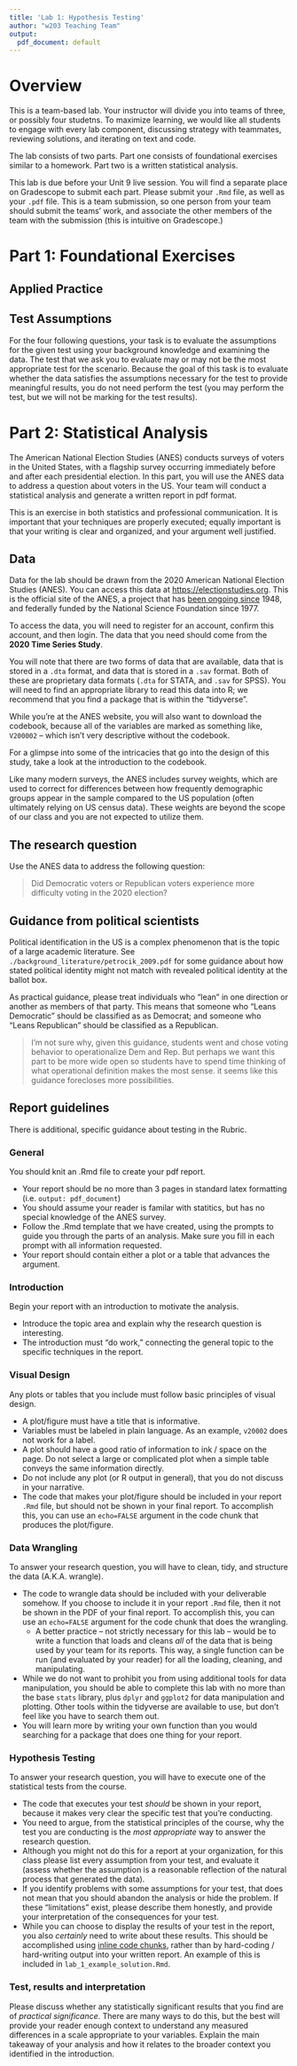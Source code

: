 ```yaml
---
title: 'Lab 1: Hypothesis Testing'
author: "w203 Teaching Team"
output:
  pdf_document: default
---
```

# Overview

This is a team-based lab.  Your instructor will divide you into teams of three, or possibly four studetns. To maximize learning, we would like all students to engage with every lab component, discussing strategy with teammates, reviewing solutions, and iterating on text and code.

The lab consists of two parts.  Part one consists of foundational exercises similar to a homework.  Part two is a written statistical analysis.

This lab is due before your Unit 9 live session.  You will find a separate place on Gradescope to submit each part. Please submit your `.Rmd` file, as well as your `.pdf` file. This is a team submission, so one person from your team should submit the teams' work, and associate the other members of the team with the submission (this is intuitive on Gradescope.)

\tableofcontents
\newpage

# Part 1: Foundational Exercises
## Applied Practice

\begin{enumerate}
  \item \textbf{Professional Magic.} Your aunt (who is a professional magician), claims to have created a pair of magical coins that share a  connection to each other that makes them land in the same way.  The coins are always flipped at the same time.  For a given flip $i \in \{1,2,3...\}$, let $X_i$ be a Bernoulli random variable representing the outcome of the first coin, and let $Y_i$ be a Bernoulli random variable representing the outcome of the second coin.  You assume that each flip of the pair is independent of all other flips of the pair.  You also assume that

$$P(X_i=0)= P(X_i = 1) = P(Y_i=0) = P(Y_i = 1) = 1/2,$$
and write,

$$P(X_i = Y_i) = p.$$

Your aunt claims that $p > 1/2$.

You design a test to evaluate your aunt's claim.  You flip the coins 3 times and define your test statistic to be the sum $X_1 + Y_1 + X_2 + Y_2 + X_3 + Y_3$

Your null hypothesis is that $p=1/2$.  You plan to reject the null if your test statistic is 0 or 6.

\begin{enumerate}
  \item What is the type 1 error rate of your test? \\
  Answer: The type 1 error rate of our test is $P(X_1 + Y_1 + X_2 + Y_2 + X_3 + Y_3) = 0$ or $1 = \frac{1}{2^6} = \frac{1}{64}$
  \item What is the power of your test for the alternate hypothesis that $p=3/4$? \\
  Answer: The power of our test for $H_a$ is $\Pr ({\text{reject } H_0 | H_a \text{ is true}}) = \left(\frac{1}{2} \cdot \frac{3}{4}\right)^3 = \frac{27}{512}$ 
\end{enumerate}

\item \textbf{Wrong Test, Right Data.} Imagine that your organization surveys a set of customers to see how much they like your regular website, and how much they like your mobile website, both measured on 5-point Likert scales.  If you were to run a paired t-test, what consequences would the violation of the metric scale assumption have for your interpretation of the test results? \\

Answer: One of the assumptions of the paired t-test is that the data are normally distributed, which an ordinal variable cannot be since it is not continuous. While distributions of discrete variables can approximate a normal curve, a paired t-test studies the differences between the paired data points. Since a Likert scale is an ordinal variable, it does not make sense to subtract one survey answer from another; that amounts to making up data.

\end{enumerate}

## Test Assumptions

For the four following questions, your task is to evaluate the assumptions for the given test using your background knowledge and examining the data.  The test that we ask you to evaluate may or may not be the most appropriate test for the scenario.  Because the goal of this task is to evaluate whether the data satisfies the assumptions necessary for the test to provide meaningful results, you do not need perform the test (you may perform the test, but we will not be marking for the test results).

\begin{enumerate}
\item The file `datasets/Happiness\_WHR` is subsetted from the World Happiness Report, a yearly publication that uses data from the Gallup World Poll surveys.  The variable life ladder is a measure of happiness, described in the FAQ as follows: 

\begin{quote}
  \textit{This is called the Cantril ladder: it asks respondents to think of a ladder, with the best possible life for them being a 10, and the worst possible life being a 0. They are then asked to rate their own current lives on that 0 to 10 scale. The rankings are from nationally representative samples, for the years 2018-2020.}
\end{quote}

You would like to know whether people in countries with high GDP per capita (higher than the mean) are more happy or less happy than people in countries with low GDP (lower than the mean).

List all assumptions for a two-sample t-test and evaluate them. \\
Assumptions:
  \begin{itemize}
    \item Data values are iid: geographic clustering is one confound to being iid
    \item Variables are metric: Satisfied
    \item Distribution of data is (not too un-)normal: Inspecting the histogram, we see that the distribution is roughly normal
    \item The two independent groups have equal variances: Paaaaaaaullll!!!!!
  \end{itemize}


\item The file `datasets/legislators-current.csv` is taken from the congress-legislators project on Github (https://github.com/unitedstates/congress-legislators).  You would like to test whether Democratic or Republican senators are older.

List all assumptions for a Wilcoxon rank-sum test and evaluate them.\\
Assumptions:
  \begin{itemize}
    \item Data values are iid: Since n > 500, we can use the Law of Large Numbers smooth out confounds to being iid 
    \item Variables are ordinal: False, it makes sense to take the difference between two senators' ages
  \end{itemize}


\item The dataset `wine` can be accessed by installing the `wooldridge` package.  It contains observations of variables related to wine consumption for 21 countries.  You would like to use it to test whether countries have more deaths from heart disease or from liver disease.

List all assumptions for a signed-rank test and evaluate them.
Assumptions:
  \begin{itemize}
    \item Data values are iid: Geographic/cultural clustering are confounds to being iid
    \item Variables are metric: Satisfied
    \item Distribution is symmetric: Inspecting the histograms for deaths from heart and liver disease, neither have symmetrical distributions
  \end{itemize}
 

\item The file `datasets/GSS\_religion` is a subset of data from the 2004 General Social Survey (GSS).  The variables `prottemp` and `cathtemp` are measurements of how a respondent feels towards protestants and towards catholics, respectively.  The GSS questions are phrased as follows:

\begin{quote}
\textit{I'd like to get your feelings toward groups that are in the news these days. I will use something we call the feeling thermometer, and here is how it works: I'll read the names of a group and I'd like you to rate that group using the feeling thermometer. Ratings between 50 degrees and 100 degrees mean that you feel favorable and warm toward the group. Ratings between 0 degrees and 50 degrees mean that you don't feel favorable toward the group and that you don't care too much for that group. If we come to a group whose name you Don't recognize, you don't need to rate that group. Just tell me and we'll move on to the next one. IF you do recognize the name, but you don't feel particularly warm or cold toward the group, you would rate the group at the 50 degree mark. How would you rate this group using the thermometer?}
\end{quote}

You would like to test whether the US population feels more positive towards Protestants or towards Catholics.

List all assumptions for a paired t-test and evaluate them.
Assumptions:
  \begin{itemize}
    \item Data values are iid: Clustering (geographic or social, depending on survey techniques) is a confound to being iid
    \item Variables are metric: Satisfied
    \item Distribution of data is (not too un-)normal: Looking at the histogram of \texttt{prottemp}, we do not have data close enough to a normal distribution to use a paired t-test
  \end{itemize}
\end{enumerate}


\newpage
# Part 2: Statistical Analysis

The American National Election Studies (ANES) conducts surveys of voters in the United States, with a flagship survey occurring immediately before and after each presidential election.  In this part, you will use the ANES data to address a question about voters in the US.  Your team will conduct a statistical analysis and generate a written report in pdf format.

This is an exercise in both statistics and professional communication.  It is important that your techniques are properly executed; equally important is that your writing is clear and organized, and your argument well justified. 

## Data 

Data for the lab should be drawn from the 2020 American National Election Studies (ANES). You can access this data at [https://electionstudies.org](https://electionstudies.org). This is the official site of the ANES, a project that has [been ongoing since](https://en.wikipedia.org/wiki/American_National_Election_Studies) 1948, and federally funded by the National Science Foundation since 1977. 

To access the data, you will need to register for an account, confirm this account, and then login. The data that you need should come from the **2020 Time Series Study**.

You will note that there are two forms of data that are available, data that is stored in a `.dta` format, and data that is stored in a `.sav` format. Both of these are proprietary data formats (`.dta` for STATA, and `.sav` for SPSS). You will need to find an appropriate library to read this data into R; we recommend that you find a package that is within the "tidyverse". 

While you're at the ANES website, you will also want to download the codebook, because all of the variables are marked as something like, `V200002` -- which isn't very descriptive without the codebook. 

For a glimpse into some of the intricacies that go into the design of this study, take a look at the introduction to the codebook.  

Like many modern surveys, the ANES includes survey weights, which are used to correct for differences between how frequently demographic groups appear in the sample compared to the US population (often ultimately relying on US census data).  These weights are beyond the scope of our class and you are not expected to utilize them.

## The research question

Use the ANES data to address the following question:

> Did Democratic voters or Republican voters experience more difficulty voting in the 2020 election?

## Guidance from political scientists 

Political identification in the US is a complex phenomenon that is the topic of a large academic literature.  See `./background_literature/petrocik_2009.pdf` for some guidance about how stated political identity might not match with revealed political identity at the ballot box. 

As practical guidance, please treat individuals who "lean" in one direction or another as members of that party. This means that someone who "Leans Democratic" should be classified as as Democrat; and someone who "Leans Republican" should be classified as a Republican.

> I'm not sure why, given this guidance, students went and chose voting behavior to operationalize Dem and Rep.  But perhaps we want this part to be more wide open so students have to spend time thinking of what operational definition makes the most sense.  it seems like this guidance forecloses more possibilities.

## Report guidelines 

There is additional, specific guidance about testing in the Rubric. 

### General
You should knit an .Rmd file to create your pdf report.

- Your report should be no more than 3 pages in standard latex formatting (i.e. `output: pdf_document`)
- You should assume your reader is familar with statitics, but has no special knowledge of the ANES survey.
- Follow the .Rmd template that we have created, using the prompts to guide you through the parts of an analysis.  Make sure you fill in each prompt with all information requested.
- Your report should contain either a plot or a table that advances the argument. 

### Introduction
Begin your report with an introduction to motivate the analysis.

- Introduce the topic area and explain why the research question is interesting.
- The introduction must "do work," connecting the general topic to the specific techniques in the report.
  
### Visual Design
Any plots or tables that you include must follow basic principles of visual design.

- A plot/figure must have a title that is informative.
- Variables must be labeled in plain language. As an example, `v20002` does not work for a label.
- A plot should have a good ratio of information to ink / space on the page.  Do not select a large or complicated plot when a simple table conveys the same information directly.
- Do not include any plot (or R output in general), that you do not discuss in your narrative.
- The code that makes your plot/figure should be included in your report `.Rmd` file, but should not be shown in your final report. To accomplish this, you can use an `echo=FALSE` argument in the code chunk that produces the plot/figure.

### Data Wrangling 
To answer your research question, you will have to clean, tidy, and structure the data (A.K.A. wrangle). 

- The code to wrangle data should be included with your deliverable somehow. If you choose to include it in your report `.Rmd` file, then it not be shown in the PDF of your final report. To accomplish this, you can use an `echo=FALSE` argument for the code chunk that does the wrangling. 
  - A better practice -- not strictly necessary for this lab -- would be to write a function that loads and cleans *all* of the data that is being used by your team for its reports. This way, a single function can be run (and evaluated by your reader) for all the loading, cleaning, and manipulating. 
- While we do not want to prohibit you from using additional tools for data manipulation, you should be able to complete this lab with no more than the base `stats` library, plus `dplyr` and `ggplot2` for data manipulation and plotting. Other tools within the tidyverse are available to use, but don't feel like you have to search them out. 
- You will learn more by writing your own function than you would searching for a package that does one thing for your report.

### Hypothesis Testing
To answer your research question, you will have to execute one of the statistical tests from the course.

- The code that executes your test *should* be shown in your report, because it makes very clear the specific test that you're conducting.
- You need to argue, from the statistical principles of the course, why the test you are conducting is the *most appropriate* way to answer the research question. 
- Although you might not do this for a report at your organization, for this class please list every assumption from your test, and evaluate it (assess whether the assumption is a reasonable reflection of the natural process that generated the data).
- If you identify problems with some assumptions for your test, that does not mean that you should abandon the analysis or hide the problem. If these "limitations" exist, please describe them honestly, and provide your interpretation of the consequences for your test.
- While you can choose to display the results of your test in the report, you also *certainly* need to write about these results. This should be accomplished using [inline code chunks](https://bookdown.org/yihui/rmarkdown-cookbook/r-code.html), rather than by hard-coding / hard-writing output into your written report. An example of this is included in `lab_1_example_solution.Rmd`. 

### Test, results and interpretation

Please discuss whether any statistically significant results that you find are of *practical significance*. There are many ways to do this, but the best will provide your reader enough context to understand any measured differences in a scale appropriate to your variables. Explain the main takeaway of your analysis and how it relates to the broader context you identified in the introduction. 

